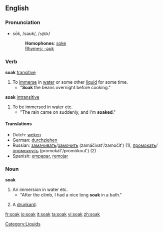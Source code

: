 ==English==
===Pronunciation===
*sōk, /səʊk/, /<tt>s@Uk</tt>/
*:'''Homophones''': [[soke]]
*:[[Rhymes:English:-əʊk|Rhymes: -əʊk]]

===Verb===
'''soak''' [[transitive]]
#To [[immerse]] in [[water]] or some other [[liquid]] for some time.
#* "'''Soak''' the beans overnight before cooking."
'''soak''' [[intransitive]]
#To be immersed in water etc.
#* "The rain came on suddenly, and I'm '''soaked'''."
====Translations====
*Dutch: [[weken]]
*German: [[durchziehen]]
*Russian: [[замачивать]]/[[замочить]] (zamáčivat'/zamočít') (1), [[промокать]]/[[промокнуть]] (promokát'/promóknut') (2)
*Spanish: [[empapar]], [[remojar]]

===Noun===
'''soak'''
#An immersion in water etc.
#* "After the climb, I had a nice long '''soak''' in a bath."
#{{cattag2|Slang|UK}} A [[drunkard]].

[[Category:Liquids]]

[[fr:soak]]
[[io:soak]]
[[it:soak]]
[[ta:soak]]
[[vi:soak]]
[[zh:soak]]